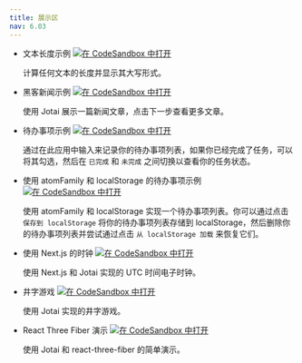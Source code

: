```yaml
---
title: 展示区
nav: 6.03
---
```


- 文本长度示例 [![在 CodeSandbox 中打开](https://img.shields.io/badge/Open%20in-CodeSandbox-blue?style=flat-square&logo=codesandbox)](https://githubbox.com/pmndrs/jotai/tree/main/examples/text_length)

  计算任何文本的长度并显示其大写形式。

- 黑客新闻示例 [![在 CodeSandbox 中打开](https://img.shields.io/badge/Open%20in-CodeSandbox-blue?style=flat-square&logo=codesandbox)](https://githubbox.com/pmndrs/jotai/tree/main/examples/hacker_news)

  使用 Jotai 展示一篇新闻文章，点击下一步查看更多文章。

- 待办事项示例 [![在 CodeSandbox 中打开](https://img.shields.io/badge/Open%20in-CodeSandbox-blue?style=flat-square&logo=codesandbox)](https://githubbox.com/pmndrs/jotai/tree/main/examples/todos)

  通过在此应用中输入来记录你的待办事项列表，如果你已经完成了任务，可以将其勾选，然后在 `已完成` 和 `未完成` 之间切换以查看你的任务状态。

- 使用 atomFamily 和 localStorage 的待办事项示例 [![在 CodeSandbox 中打开](https://img.shields.io/badge/Open%20in-CodeSandbox-blue?style=flat-square&logo=codesandbox)](https://githubbox.com/pmndrs/jotai/tree/main/examples/todos_with_atomFamily)

  使用 atomFamily 和 localStorage 实现一个待办事项列表。你可以通过点击 `保存到 localStorage` 将你的待办事项列表存储到 localStorage，然后删除你的待办事项列表并尝试通过点击 `从 localStorage 加载` 来恢复它们。

- 使用 Next.js 的时钟 [![在 CodeSandbox 中打开](https://img.shields.io/badge/Open%20in-CodeSandbox-blue?style=flat-square&logo=codesandbox)](https://codesandbox.io/s/nextjs-with-jotai-5ylrj)

  使用 Next.js 和 Jotai 实现的 UTC 时间电子时钟。

- 井字游戏 [![在 CodeSandbox 中打开](https://img.shields.io/badge/Open%20in-CodeSandbox-blue?style=flat-square&logo=codesandbox)](https://codesandbox.io/s/jotai-tic-tac-6cg3h)

  使用 Jotai 实现的井字游戏。

- React Three Fiber 演示 [![在 CodeSandbox 中打开](https://img.shields.io/badge/Open%20in-CodeSandbox-blue?style=flat-square&logo=codesandbox)](https://codesandbox.io/s/jotai-r3f-fri9d)

  使用 Jotai 和 react-three-fiber 的简单演示。
